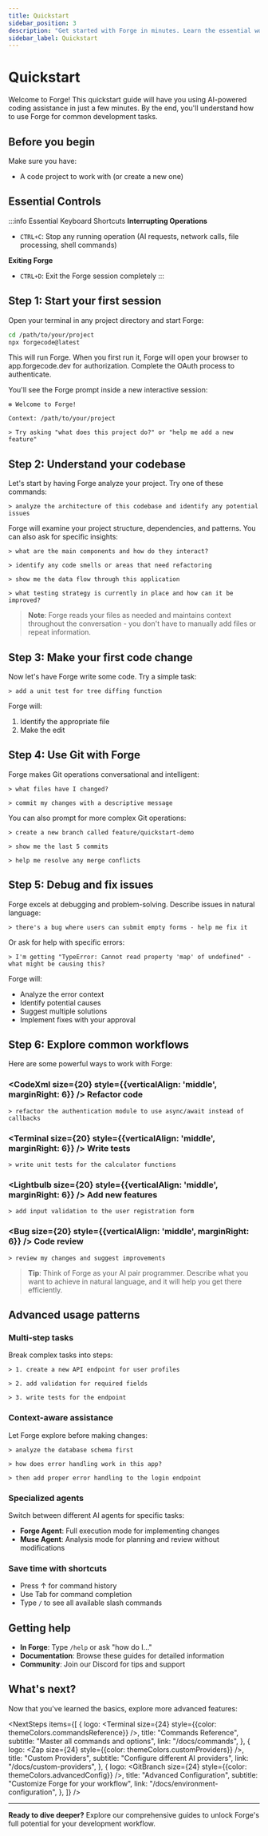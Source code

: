 ```yaml
---
title: Quickstart
sidebar_position: 3
description: "Get started with Forge in minutes. Learn the essential workflows and commands to enhance your development process with AI assistance."
sidebar_label: Quickstart
---
```



# Quickstart

Welcome to Forge! This quickstart guide will have you using AI-powered coding assistance in just a few minutes. By the end, you'll understand how to use Forge for common development tasks.

## Before you begin

Make sure you have:

- A code project to work with (or create a new one)

## Essential Controls

:::info Essential Keyboard Shortcuts
**Interrupting Operations**
- `CTRL+C`: Stop any running operation (AI requests, network calls, file processing, shell commands)

**Exiting Forge** 
- `CTRL+D`: Exit the Forge session completely
:::

## Step 1: Start your first session

Open your terminal in any project directory and start Forge:

```bash
cd /path/to/your/project
npx forgecode@latest
```

This will run Forge. When you first run it, Forge will open your browser to <CustomLink href="https://app.forgecode.dev/app">app.forgecode.dev</CustomLink> for authorization. Complete the OAuth process to authenticate.

You'll see the Forge prompt inside a new interactive session:

```
✻ Welcome to Forge!

Context: /path/to/your/project

> Try asking "what does this project do?" or "help me add a new feature"
```

## Step 2: Understand your codebase

Let's start by having Forge analyze your project. Try one of these commands:

```
> analyze the architecture of this codebase and identify any potential issues
```

Forge will examine your project structure, dependencies, and patterns. You can also ask for specific insights:

```
> what are the main components and how do they interact?
```

```
> identify any code smells or areas that need refactoring
```

```
> show me the data flow through this application
```

```
> what testing strategy is currently in place and how can it be improved?
```

> **Note**: Forge reads your files as needed and maintains context throughout the conversation - you don't have to manually add files or repeat information.

## Step 3: Make your first code change

Now let's have Forge write some code. Try a simple task:

```
> add a unit test for tree diffing function
```

Forge will:

1. Identify the appropriate file
2. Make the edit

## Step 4: Use Git with Forge

Forge makes Git operations conversational and intelligent:

```
> what files have I changed?
```

```
> commit my changes with a descriptive message
```

You can also prompt for more complex Git operations:

```
> create a new branch called feature/quickstart-demo
```

```
> show me the last 5 commits
```

```
> help me resolve any merge conflicts
```

## Step 5: Debug and fix issues

Forge excels at debugging and problem-solving. Describe issues in natural language:

```
> there's a bug where users can submit empty forms - help me fix it
```

Or ask for help with specific errors:

```
> I'm getting "TypeError: Cannot read property 'map' of undefined" - what might be causing this?
```

Forge will:

- Analyze the error context
- Identify potential causes
- Suggest multiple solutions
- Implement fixes with your approval

## Step 6: Explore common workflows

Here are some powerful ways to work with Forge:

### <CodeXml size={20} style={{verticalAlign: 'middle', marginRight: 6}} /> **Refactor code**

```
> refactor the authentication module to use async/await instead of callbacks
```

### <Terminal size={20} style={{verticalAlign: 'middle', marginRight: 6}} /> **Write tests**

```
> write unit tests for the calculator functions
```

### <Lightbulb size={20} style={{verticalAlign: 'middle', marginRight: 6}} /> **Add new features**

```
> add input validation to the user registration form
```

### <Bug size={20} style={{verticalAlign: 'middle', marginRight: 6}} /> **Code review**

```
> review my changes and suggest improvements
```

> **Tip**: Think of Forge as your AI pair programmer. Describe what you want to achieve in natural language, and it will help you get there efficiently.

## Advanced usage patterns

### Multi-step tasks

Break complex tasks into steps:

```
> 1. create a new API endpoint for user profiles
```

```
> 2. add validation for required fields
```

```
> 3. write tests for the endpoint
```

### Context-aware assistance

Let Forge explore before making changes:

```
> analyze the database schema first
```

```
> how does error handling work in this app?
```

```
> then add proper error handling to the login endpoint
```

### Specialized agents

Switch between different AI agents for specific tasks:

- **Forge Agent**: Full execution mode for implementing changes
- **Muse Agent**: Analysis mode for planning and review without modifications

### Save time with shortcuts

- Press ↑ for command history
- Use Tab for command completion
- Type `/` to see all available slash commands

## Getting help

- **In Forge**: Type `/help` or ask "how do I..."
- **Documentation**: Browse these guides for detailed information
- **Community**: Join our <CustomLink href="https://discord.gg/kRZBPpkgwq">Discord</CustomLink> for tips and support

## What's next?

Now that you've learned the basics, explore more advanced features:


<NextSteps
  items={[
    {
      logo: <Terminal size={24} style={{color: themeColors.commandsReference}} />,
      title: "Commands Reference",
      subtitle: "Master all commands and options",
      link: "/docs/commands",
    },
    {
      logo: <Zap size={24} style={{color: themeColors.customProviders}} />,
      title: "Custom Providers",
      subtitle: "Configure different AI providers",
      link: "/docs/custom-providers",
    },
    {
      logo: <GitBranch size={24} style={{color: themeColors.advancedConfig}} />,
      title: "Advanced Configuration",
      subtitle: "Customize Forge for your workflow",
      link: "/docs/environment-configuration",
    },
  ]}
/>

---

**Ready to dive deeper?** Explore our comprehensive guides to unlock Forge's full potential for your development workflow.
